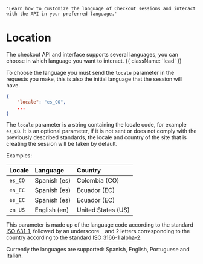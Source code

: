     'Learn how to customize the language of Checkout sessions and interact with the API in your preferred language.'

# Location

The checkout API and interface supports several languages, you can choose in which language you want to interact. {{ className: 'lead' }}

To choose the language you must send the `locale` parameter in the requests you make, this is also the initial language that the session will have.

```json
{
    "locale": "es_CO",
    ...
}
```

The `locale` parameter is a string containing the locale code, for example `es_CO`. It is an optional parameter, if it is not sent or does not comply with the previously described standards, the locale and country of the site that is creating the session will be taken by default.

Examples:

| Locale  |  Language    | Country              |
|:--------|:-------------|:---------------------|
| `es_CO` | Spanish (es) |  Colombia (CO)       |
| `es_EC` | Spanish (es) |  Ecuador  (EC)       |
| `es_EC` | Spanish (es) |  Ecuador  (EC)       |
| `en_US` | English  (en) |  United States (US) |

This parameter is made up of the language code according to the standard [ISO 631-1](https://en.wikipedia.org/wiki/List_of_ISO_639-1_codes), followed by an underscore `_` and 2 letters corresponding to the country according to the standard [ISO 3166-1 alpha-2](https://es.wikipedia.org/wiki/ISO_3166-1#C%C3%B3digos_ISO_3166-1).

Currently the languages are supported: Spanish, English, Portuguese and Italian.